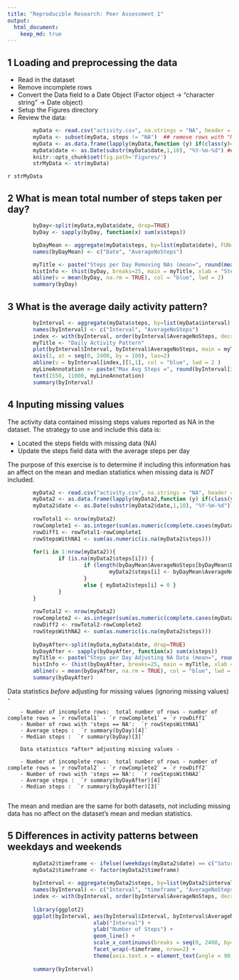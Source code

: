 ```yaml
---
title: "Reproducible Research: Peer Assessment 1"
output: 
  html_document:
    keep_md: true
---
```


## 1 Loading and preprocessing the data

 - Read in the dataset
 - Remove incomplete rows
 - Convert the Data field to a Date Object (Factor object -> "character string" -> Date object)
 - Setup the Figures directory
 - Review the data:

```r
        myData <- read.csv("activity.csv", na.strings = "NA", header = TRUE)
        myData <- subset(myData, steps != "NA")  ## remove rows with "Not Available" data
        myData <- as.data.frame(lapply(myData,function (y) if(class(y)=="factor" ) as.character(y) else y),stringsAsFactors=F)
        myData$date <- as.Date(substr(myData$date,1,10), "%Y-%m-%d") ## Convert character Date to Date object
        knitr::opts_chunk$set(fig.path='Figures/')
        strMyData <- str(myData)
```

`r strMyData`

## 2 What is mean total number of steps taken per day?

```r
        byDay<-split(myData,myData$date, drop=TRUE)
        byDay <- sapply(byDay, function(x) sum(x$steps))  

        byDayMean <- aggregate(myData$steps, by=list(myData$date), FUN=mean)
        names(byDayMean) <- c("Date", "AverageNoSteps")

        myTitle <- paste("Steps per Day Removing NAs (mean=", round(mean(byDay, na.rm = TRUE), digits = 0), ")" )
        histInfo <- (hist(byDay, breaks=25, main = myTitle, xlab = "Steps", xlim=c(0,24000), ylim=c(0, 12)))
        abline(v = mean(byDay, na.rm = TRUE), col = "blue", lwd = 2)
        summary(byDay)
```

## 3 What is the average daily activity pattern?

```r
        byInterval <- aggregate(myData$steps, by=list(myData$interval), FUN=sum)
        names(byInterval) <- c("Interval", "AverageNoSteps")
        index <- with(byInterval, order(byInterval$AverageNoSteps, decreasing = TRUE))
        myTitle <- "Daily Activity Pattern"
        plot(byInterval$Interval, byInterval$AverageNoSteps, main = myTitle, type="l", ylim=c(0,12000), pch="|", xlab = "Time Interval", ylab = "Steps", xaxt="n")
        axis(1, at = seq(0, 2400, by = 100), las=2)
        abline(v = byInterval[index,][1,1], col = "blue", lwd = 2 )
        myLineAnnotation <- paste("Max Avg Steps =", round(byInterval[index,][1,2], digits=0), " @ Interval =", byInterval[index,][1,1])
        text(1550, 11000, myLineAnnotation)
        summary(byInterval)
```

## 4 Inputing missing values

The activity data contained missing steps values reported as NA in the dataset. The strategy to use and include this data is:

 - Located the steps fields with missing data (NA)
 - Update the steps field data with the average steps per day
 
The purpose of this exercise is to determine if including this information has an affect on the mean and median statistics when missing
data is *NOT* included.

```r
        myData2 <- read.csv("activity.csv", na.strings = "NA", header = TRUE)
        myData2 <- as.data.frame(lapply(myData2,function (y) if(class(y)=="factor" ) as.character(y) else y),stringsAsFactors=F)
        myData2$date <- as.Date(substr(myData2$date,1,10), "%Y-%m-%d")
        
        rowTotal1 <- nrow(myData2)
        rowComplete1 <- as.integer(sum(as.numeric(complete.cases(myData2))))
        rowDiff1 <- rowTotal1-rowComplete1
        rowStepsWithNA1 <- sum(as.numeric(is.na(myData2$steps)))
        
        for(i in 1:nrow(myData2)){
                if (is.na(myData2$steps[i])) {
                        if (length(byDayMean$AverageNoSteps[byDayMean$Date == myData2$date[i]]) != 0) {
                                myData2$steps[i] <- byDayMean$AverageNoSteps[byDay$Date == myData2$date[i]]
                        }
                        else { myData2$steps[i] = 0 }                        
                }
        }
        
        rowTotal2 <- nrow(myData2)
        rowComplete2 <- as.integer(sum(as.numeric(complete.cases(myData2))))
        rowDiff2 <- rowTotal2-rowComplete2
        rowStepsWithNA2 <- sum(as.numeric(is.na(myData2$steps)))
        
        byDayAfter<-split(myData,myData$date, drop=TRUE)
        byDayAfter <- sapply(byDayAfter, function(x) sum(x$steps))  
        myTitle <- paste("Steps per Day Adjusting NA Data (mean=", round(mean(byDayAfter), digits = 0), ")" )
        histInfo <- (hist(byDayAfter, breaks=25, main = myTitle, xlab = "Steps", xlim=c(0,24000), ylim=c(0, 12)))
        abline(v = mean(byDayAfter, na.rm = TRUE), col = "blue", lwd = 2)
        summary(byDayAfter) 
```

Data statistics *before* adjusting for missing values (ignoring missing values) - 
        
        - Number of incomplete rows:  total number of rows - number of complete rows = `r rowTotal1` - `r rowComplete1` = `r rowDiff1`  
        - Number of rows with 'steps == NA':  `r rowStepsWithNA1`
        - Average steps :  `r summary(byDay)[4]` 
        - Median steps :  `r summary(byDay)[3]` 
        
        Data statistics *after* adjusting missing values - 
                
        - Number of incomplete rows:  total number of rows - number of complete rows = `r rowTotal2` - `r rowComplete2` = `r rowDiff2`  
        - Number of rows with 'steps == NA':  `r rowStepsWithNA2`
        - Average steps :  `r summary(byDayAfter)[4]`  
        - Median steps :  `r summary(byDayAfter)[3]` 
        
The mean and median are the same for both datasets, not including missing data has no affect on the dataset's mean and median statistics.

## 5 Differences in activity patterns between weekdays and weekends

```r
        myData2$timeframe <- ifelse((weekdays(myData2$date) == c("Saturday")) | (weekdays(myData2$date) == c("Sunday")),"weekend", "weekday")
        myData2$timeframe <- factor(myData2$timeframe)
        
        byInterval <- aggregate(myData2$steps, by=list(myData2$interval, myData2$timeframe), FUN=sum)
        names(byInterval) <- c("Interval", "timeframe", "AverageNoSteps")
        index <- with(byInterval, order(byInterval$AverageNoSteps, decreasing = TRUE))
        
        library(ggplot2)
        ggplot(byInterval, aes(byInterval$Interval, byInterval$AverageNoSteps)) +
                           xlab("Interval") +
                           ylab("Number of Steps") +
                           geom_line() +
                           scale_x_continuous(breaks = seq(0, 2400, by=100)) +
                           facet_wrap(~timeframe, nrow=2) + 
                           theme(axis.text.x = element_text(angle = 90, hjust = 1))
        
        summary(byInterval)
```

